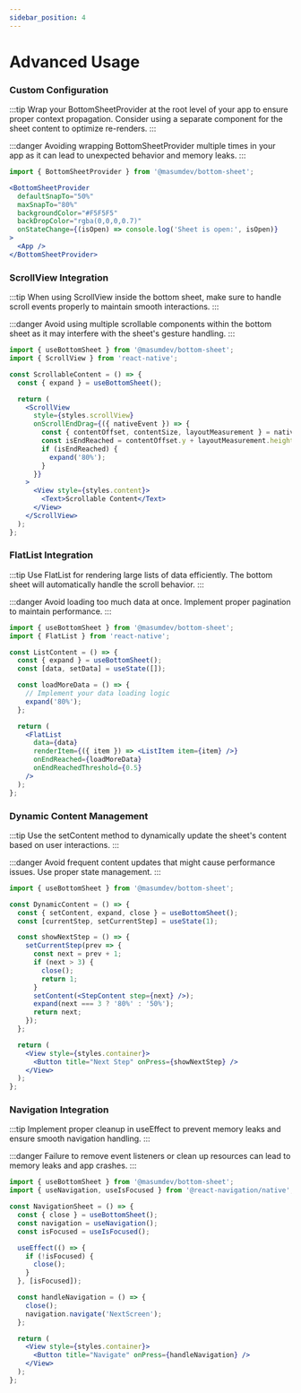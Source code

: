 ```yaml
---
sidebar_position: 4
---
```


# Advanced Usage

### Custom Configuration

:::tip
Wrap your BottomSheetProvider at the root level of your app to ensure proper context propagation. Consider using a separate component for the sheet content to optimize re-renders.
:::

:::danger
Avoiding wrapping BottomSheetProvider multiple times in your app as it can lead to unexpected behavior and memory leaks.
:::

```jsx
import { BottomSheetProvider } from '@masumdev/bottom-sheet';

<BottomSheetProvider
  defaultSnapTo="50%"
  maxSnapTo="80%"
  backgroundColor="#F5F5F5"
  backDropColor="rgba(0,0,0,0.7)"
  onStateChange={(isOpen) => console.log('Sheet is open:', isOpen)}
>
  <App />
</BottomSheetProvider>
```

### ScrollView Integration

:::tip
When using ScrollView inside the bottom sheet, make sure to handle scroll events properly to maintain smooth interactions.
:::

:::danger
Avoid using multiple scrollable components within the bottom sheet as it may interfere with the sheet's gesture handling.
:::

```jsx
import { useBottomSheet } from '@masumdev/bottom-sheet';
import { ScrollView } from 'react-native';

const ScrollableContent = () => {
  const { expand } = useBottomSheet();

  return (
    <ScrollView
      style={styles.scrollView}
      onScrollEndDrag={({ nativeEvent }) => {
        const { contentOffset, contentSize, layoutMeasurement } = nativeEvent;
        const isEndReached = contentOffset.y + layoutMeasurement.height >= contentSize.height;
        if (isEndReached) {
          expand('80%');
        }
      }}
    >
      <View style={styles.content}>
        <Text>Scrollable Content</Text>
      </View>
    </ScrollView>
  );
};
```

### FlatList Integration

:::tip
Use FlatList for rendering large lists of data efficiently. The bottom sheet will automatically handle the scroll behavior.
:::

:::danger
Avoid loading too much data at once. Implement proper pagination to maintain performance.
:::

```jsx
import { useBottomSheet } from '@masumdev/bottom-sheet';
import { FlatList } from 'react-native';

const ListContent = () => {
  const { expand } = useBottomSheet();
  const [data, setData] = useState([]);

  const loadMoreData = () => {
    // Implement your data loading logic
    expand('80%');
  };

  return (
    <FlatList
      data={data}
      renderItem={({ item }) => <ListItem item={item} />}
      onEndReached={loadMoreData}
      onEndReachedThreshold={0.5}
    />
  );
};
```

### Dynamic Content Management

:::tip
Use the setContent method to dynamically update the sheet's content based on user interactions.
:::

:::danger
Avoid frequent content updates that might cause performance issues. Use proper state management.
:::

```jsx
import { useBottomSheet } from '@masumdev/bottom-sheet';

const DynamicContent = () => {
  const { setContent, expand, close } = useBottomSheet();
  const [currentStep, setCurrentStep] = useState(1);

  const showNextStep = () => {
    setCurrentStep(prev => {
      const next = prev + 1;
      if (next > 3) {
        close();
        return 1;
      }
      setContent(<StepContent step={next} />);
      expand(next === 3 ? '80%' : '50%');
      return next;
    });
  };

  return (
    <View style={styles.container}>
      <Button title="Next Step" onPress={showNextStep} />
    </View>
  );
};
```

### Navigation Integration

:::tip
Implement proper cleanup in useEffect to prevent memory leaks and ensure smooth navigation handling.
:::

:::danger
Failure to remove event listeners or clean up resources can lead to memory leaks and app crashes.
:::

```jsx
import { useBottomSheet } from '@masumdev/bottom-sheet';
import { useNavigation, useIsFocused } from '@react-navigation/native';

const NavigationSheet = () => {
  const { close } = useBottomSheet();
  const navigation = useNavigation();
  const isFocused = useIsFocused();

  useEffect(() => {
    if (!isFocused) {
      close();
    }
  }, [isFocused]);

  const handleNavigation = () => {
    close();
    navigation.navigate('NextScreen');
  };

  return (
    <View style={styles.container}>
      <Button title="Navigate" onPress={handleNavigation} />
    </View>
  );
};
```
```